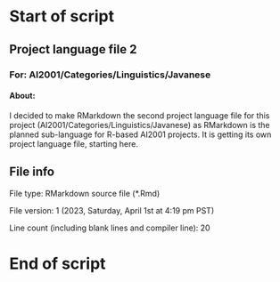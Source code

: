 # Start of script

## Project language file 2

### For: AI2001/Categories/Linguistics/Javanese

#### About:

I decided to make RMarkdown the second project language file for this project (AI2001/Categories/Linguistics/Javanese) as RMarkdown is the planned sub-language for R-based AI2001 projects. It is getting its own project language file, starting here.

## File info

File type: RMarkdown source file (*.Rmd)

File version: 1 (2023, Saturday, April 1st at 4:19 pm PST)

Line count (including blank lines and compiler line): 20

# End of script
